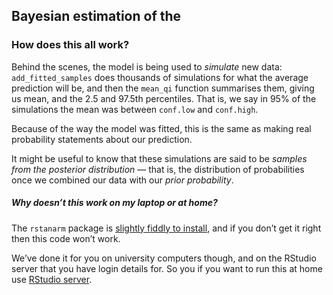 ## Bayesian estimation of the



### How does this all work? {#extra-bayes-explain}

Behind the scenes, the model is being used to _simulate_ new data: `add_fitted_samples` does
thousands of simulations for what the average prediction will be, and then the `mean_qi` function
summarises them, giving us mean, and the 2.5 and 97.5th percentiles. That is, we say in 95% of the
simulations the mean was between `conf.low` and `conf.high`.

Because of the way the model was fitted, this is the same as making real probability statements
about our prediction.

It might be useful to know that these simulations are said to be _samples from the posterior
distribution_ --- that is, the distribution of probabilities once we combined our data with our
_prior probability_.

##### Why doesn't this work on my laptop or at home?

The `rstanarm` package is
[slightly fiddly to install](https://github.com/plymouthPsychology/installR), and if you don't get
it right then this code won't work.

We've done it for you on university computers though, and on the RStudio server that you have login
details for. So you if you want to run this at home use
[RStudio server](https://rstudio.plymouth.ac.uk/).
